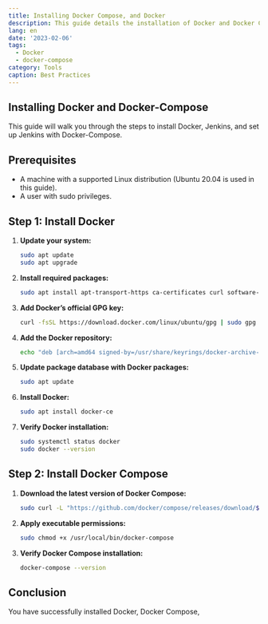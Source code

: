 ```yaml
---
title: Installing Docker Compose, and Docker
description: This guide details the installation of Docker and Docker Compose on a Linux machine.
lang: en
date: '2023-02-06'
tags:
  - Docker
  - docker-compose
category: Tools
caption: Best Practices
---
```



## Installing Docker and Docker-Compose

This guide will walk you through the steps to install Docker, Jenkins, and set up Jenkins with Docker-Compose.

## Prerequisites

- A machine with a supported Linux distribution (Ubuntu 20.04 is used in this guide).
- A user with sudo privileges.

## Step 1: Install Docker

1. **Update your system:**

   ```sh
   sudo apt update
   sudo apt upgrade
   ```

2. **Install required packages:**

   ```sh
   sudo apt install apt-transport-https ca-certificates curl software-properties-common
   ```

3. **Add Docker’s official GPG key:**

   ```sh
   curl -fsSL https://download.docker.com/linux/ubuntu/gpg | sudo gpg --dearmor -o /usr/share/keyrings/docker-archive-keyring.gpg
   ```

4. **Add the Docker repository:**

   ```sh
   echo "deb [arch=amd64 signed-by=/usr/share/keyrings/docker-archive-keyring.gpg] https://download.docker.com/linux/ubuntu $(lsb_release -cs) stable" | sudo tee /etc/apt/sources.list.d/docker.list > /dev/null
   ```

5. **Update package database with Docker packages:**

   ```sh
   sudo apt update
   ```

6. **Install Docker:**

   ```sh
   sudo apt install docker-ce
   ```

7. **Verify Docker installation:**

   ```sh
   sudo systemctl status docker
   sudo docker --version
   ```

## Step 2: Install Docker Compose

1. **Download the latest version of Docker Compose:**

   ```sh
   sudo curl -L "https://github.com/docker/compose/releases/download/$(curl -s https://api.github.com/repos/docker/compose/releases/latest | grep 'tag_name' | cut -d\" -f4)/docker-compose-$(uname -s)-$(uname -m)" -o /usr/local/bin/docker-compose
   ```

2. **Apply executable permissions:**

   ```sh
   sudo chmod +x /usr/local/bin/docker-compose
   ```

3. **Verify Docker Compose installation:**

   ```sh
   docker-compose --version
   ```

## Conclusion

You have successfully installed Docker, Docker Compose,
